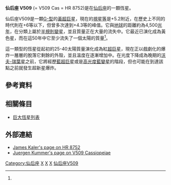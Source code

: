 {{Starbox begin |
| name=仙后座V509
}}
{{Starbox image 
| image = <!-- Image with unknown copyright status removed: [[Image:V509_Cassiopeiae.jpg|275px]] -->
| caption =仙后座V509
}} 
{{Starbox observe
| epoch=[[J2000.0|J2000.0]]
| constell=[[仙后座|仙后座]]
| ra=23<sup>h</sup>00<sup>m</sup>05.1<sup>s</sup>
| dec=+56°56′43″
| appmag_v=+4.6 - +5.2<ref name=hr8752/>
}}
{{Starbox character
| class=G0Ia0<ref name=hr8752>{{cite journal|url=http://www.aanda.org/10.1051/0004-6361/201117166|title=The hypergiant HR 8752 evolving through the yellow evolutionary void|journal=Astronomy & Astrophysics|volume=546|date=2012-10-01|issn=0004-6361|language=en|accessdate=2018-04-02|doi=10.1051/0004-6361/201117166|author=H. Nieuwenhuijzen, C. De Jager, I. Kolka, G. Israelian, A. Lobel, E. Zsoldos, A. Maeder, G. Meynet}}</ref>
| b-v=+1.0 - +1.7<ref name=hr8752/>
| u-b=+1.16
| variable=[[半規則變星|半規則]]
}}
{{Starbox astrometry
| radial_v=−58
| prop_mo_ra=−2.94
| prop_mo_dec=−3.09
| absmag_v=−8.6 (變動的)<ref name=hr8752/>
| parallax=0.73
| p_error=0.25
| dist_ly=4,500<ref name=hr8752/>
| dist_pc=1,370<ref name=hr8752/>
}}
{{Starbox detail
| mass=11 (減少中)<ref name=hr8752/>
| radius=400 -900<ref name=hr8752/>
| luminosity=200.000 - 400,000<ref name=hr8752/>
| temperature=4,000-8,000 (增加中)<ref name=hr8752/>
| metal=?
| rotation=?
| age=? }}
{{Starbox catalog
| names=[[Harvard_Revised_catalogue|HR]] 8752, [[Henry_Draper_Catalogue|HD]] 217476, [[Fifth_Fundamental_Catalogue|FK5]] 3839, [[Hipparcos_catalogue|HIP]] 113561, [[Smithsonian_Astrophysical_Observatory_catalogue|SAO]] 35039}}
{{Starbox reference |
  Simbad=V509+Cassiopeiae }}
{{Starbox end}}
'''仙后座 V509''' (= V509 Cas = HR 8752)是在[[仙后座|仙后座]]的一顆恆星。

仙后座V509是一顆[[恆星分類|G-型]]的[[黃超巨星|黃超巨星]]，現在的[[視星等|視星等]]是+5.2附近，在歷史上不同的時代則在+6等以下，但曾多次達到+4.3等的峰值。它與[[地球|地球]]的距離約為4,500[[光年|光年]]，在分類上屬於[[半規則變星|半規則]][[變星|變星]]，並且質量正在大量的流失中。它最近已演化成為黃色星，而在這50年中它至少流失了一個太陽的質量<ref name=hr8752/>。

這一類型的恆星從起初的25-40太陽質量演化成為紅[[超巨星|超巨星]]，現在正以戲劇化的爆炸一層層的脫落它剩餘的外殼，並且溫度在逐漸增加中。在光度下降成為晚期的[[沃爾夫-拉葉星|沃夫-瑞葉星]]之前，它將經歷[[藍超巨星|藍超巨星]]或是[[高光度藍變星|高光度藍變星]]的階段，但也可能在到達該點之前就發生超新星爆炸。

== 參考資料 ==
{{Reflist}}

== 相關條目 == 
* [[巨大恆星列表|巨大恆星列表]]

== 外部連結 ==
* [http://stars.astro.illinois.edu/sow/hr8752.html James Kaler's page on HR 8752]{{Wayback|url=http://stars.astro.illinois.edu/sow/hr8752.html |date=20180604230621 }}
* [http://jumk.de/astronomie/big-stars/v509-cassiopeiae.shtml Juergen Kummer's page on V509 Cassiopeiae]{{Wayback|url=http://jumk.de/astronomie/big-stars/v509-cassiopeiae.shtml |date=20170118184949 }}

{{Stars of Cassiopeia}}

[[Category:仙后座|Category:仙后座]]
[[Category:超巨星|X]]
[[Category:G-型恆星|X]]
[[Category:半規則變星|X]]
[[Category:有變星名稱標示的天體|仙后座V509]]
